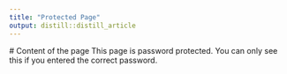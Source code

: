 ```yaml
---
title: "Protected Page"
output: distill::distill_article
---
```


<script>
  // Prompt for password
  let password = prompt("Enter the password:");

  // Hide content by default
  document.body.style.display = "none";

  // Check the password
  if (password === "ai_tools") {
    document.body.style.display = "block";
  } else {
    alert("Wrong password!");
    window.location.href = "/";
  }
</script>

<div>
  # Content of the page
  This page is password protected. You can only see this if you entered the correct password.
</div>
